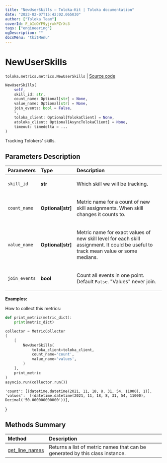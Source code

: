 ```yaml
---
title: "NewUserSkills — Toloka-Kit | Toloka documentation"
date: "2023-02-07T15:42:02.065030"
author: ["Toloka Team"]
coverId: F_bIcOYF9yjrxkPZrXc3
tags: ["engineering"]
ogDescription: ""
docsMenu: "tkitMenu"
---
```


# NewUserSkills
`toloka.metrics.metrics.NewUserSkills` | [Source code](https://github.com/Toloka/toloka-kit/blob/v1.1.3/src/metrics/metrics.py#L259)

```python
NewUserSkills(
    self,
    skill_id: str,
    count_name: Optional[str] = None,
    value_name: Optional[str] = None,
    join_events: bool = False,
    *,
    toloka_client: Optional[TolokaClient] = None,
    atoloka_client: Optional[AsyncTolokaClient] = None,
    timeout: timedelta = ...
)
```

Tracking Tolokers' skills.

## Parameters Description

| Parameters | Type | Description |
| :----------| :----| :-----------|
`skill_id`|**str**|<p>Which skill we will be tracking.</p>
`count_name`|**Optional\[str\]**|<p>Metric name for a count of new skill assignments. When skill changes it counts to.</p>
`value_name`|**Optional\[str\]**|<p>Metric name for exact values of new skill level for each skill assignment. It could be useful to track mean value or some medians.</p>
`join_events`|**bool**|<p>Count all events in one point.  Default `False`. &quot;Values&quot; never join.</p>

**Examples:**

How to collect this metrics:
```python
def print_metric(metric_dict):
    print(metric_dict)

collector = MetricCollector
(
    [
        NewUserSkills(
            toloka_client=toloka_client,
            count_name='count',
            value_name='values',
        )
    ],
    print_metric
)
asyncio.run(collector.run())
```
    'count': [(datetime.datetime(2021, 11, 18, 8, 31, 54, 11000), 1)],
    'values':  [(datetime.datetime(2021, 11, 18, 8, 31, 54, 11000), Decimal('50.000000000000'))],
}
## Methods Summary

| Method | Description |
| :------| :-----------|
[get_line_names](/docs/toloka-kit/reference/toloka.metrics.metrics.NewUserSkills.get_line_names)| Returns a list of metric names that can be generated by this class instance.
